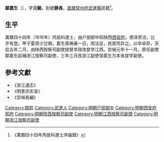 '''鄒嘉生'''（{{bd|？||？|}}），字'''元毓'''，别號'''静長'''，[[直隸|直隸]][[常州府|常州府]][[武進縣|武進縣]]民籍<ref>《萬曆四十四年丙辰科進士序齒録》</ref>。

== 生平 ==
萬曆四十四年（1616年）丙辰科進士，由户部郎中知陕西[[西安府|西安府]]，德泽旁洽，比岁有登。甲子夏雨少愆期，嘉生斋祷甫一日，雨沽足，民感而异之。以举卓异，天启五年二月，由陕西按察司副使提督学政改督学江西。崇禎元年十一月，原任副使鄒嘉生起補浙江按察司副使，三年三月改浙江副使邹嘉生为本省提学副使。

==參考文獻==
{{reflist}}
*《浙江通志》
*《明憙宗实录》
*《崇禎長編》

{{萬曆四十四年丙辰科殿試金榜}}

{{Authority control}}

{{DEFAULTSORT:Zhou鄒}}
[[Category:鄒姓|Category:鄒姓]]
[[Category:武進人|Category:武進人]]
[[Category:明朝户部郎中|Category:明朝户部郎中]]
[[Category:明朝西安府知府|Category:明朝西安府知府]]
[[Category:明朝陝西按察司副使|Category:明朝陝西按察司副使]]
[[Category:明朝江西按察司副使|Category:明朝江西按察司副使]]
[[Category:明朝浙江按察司副使|Category:明朝浙江按察司副使]]